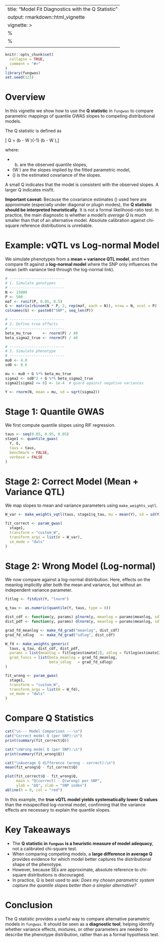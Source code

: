 
---
title: "Model Fit Diagnostics with the Q Statistic"
output: rmarkdown::html_vignette
vignette: >
  %\VignetteIndexEntry{Model Fit Diagnostics with the Q Statistic}
  %\VignetteEngine{knitr::rmarkdown}
  \usepackage[utf8]{inputenc}
---

```r
knitr::opts_chunk$set(
  collapse = TRUE,
  comment = "#>"
)
library(fungwas)
set.seed(123)
````

# Overview

In this vignette we show how to use the **Q statistic** in `fungwas` to compare
parametric mappings of quantile GWAS slopes to competing distributional models.

The Q statistic is defined as

[
Q = (b - W \hat\theta)^\top \hat\Sigma^{-1} (b - W \hat\theta),
]

where:

* (b) are the observed quantile slopes,
* (W \hat\theta) are the slopes implied by the fitted parametric model,
* (\hat\Sigma) is the estimated covariance of the slopes.

A small Q indicates that the model is consistent with the observed slopes.
A larger Q indicates misfit.

**Important caveat:**
Because the covariance estimates (\hat\Sigma) used here are approximate (especially under diagonal or plugin modes), the **Q statistic should be interpreted heuristically**. It is not a formal likelihood-ratio test. In practice, the main diagnostic is whether a model’s *average Q* is much smaller than that of an alternative model. Absolute calibration against chi-square reference distributions is unreliable.



# Example: vQTL vs Log-normal Model

We simulate phenotypes from a **mean + variance QTL model**, and then compare fit against a **log-normal model** where the SNP only influences the mean (with variance tied through the log-normal link).

```r
# -------------------------
# 1. Simulate genotypes
# -------------------------
N <- 15000
P <- 500
maf <- runif(P, 0.05, 0.5)
G <- matrix(rbinom(N * P, 2, rep(maf, each = N)), nrow = N, ncol = P)
colnames(G) <- paste0("SNP", seq_len(P))

# -------------------------
# 2. Define true effects
# -------------------------
beta_mu_true     <- rnorm(P) / 40
beta_sigma2_true <- rnorm(P) / 40

# -------------------------
# 3. Simulate phenotype
# -------------------------
mu0 <- 4.0
sd0 <- 0.6

mu <- mu0 + G %*% beta_mu_true
sigma2 <- sd0^2 + G %*% beta_sigma2_true
sigma2[sigma2 <= 0] <- 1e-4  # guard against negative variances

Y <- rnorm(N, mean = mu, sd = sqrt(sigma2))
```


# Stage 1: Quantile GWAS

We first compute quantile slopes using RIF regression.

```r
taus <- seq(0.05, 0.95, 0.05)
stage1 <- quantile_gwas(
  Y, G,
  taus = taus,
  benchmark = FALSE,
  verbose = FALSE
)
```



# Stage 2: Correct Model (Mean + Variance QTL)

We map slopes to mean and variance parameters using `make_weights_vqtl`.

```r
W_var <- make_weights_vqtl(taus, stage1$q_tau, mu = mean(Y), sd = sd(Y))

fit_correct <- param_gwas(
  stage1,
  transform = "custom_W",
  transform_args = list(W = W_var),
  se_mode = "dwls"
)
```


# Stage 2: Wrong Model (Log-normal)

We now compare against a log-normal distribution. Here, effects on the meanlog implicitly alter both the mean and variance, but without an independent variance parameter.

```r
fitlog <- fitdist(Y, "lnorm")

q_tau <- as.numeric(quantile(Y, taus, type = 8))

dist_cdf <- function(y, params) plnorm(y, meanlog = params$meanlog, sdlog = params$sdlog)
dist_pdf <- function(y, params) dlnorm(y, meanlog = params$meanlog, sdlog = params$sdlog)

grad_fd_meanlog <- make_fd_grad("meanlog", dist_cdf)
grad_fd_sdlog   <- make_fd_grad("sdlog", dist_cdf)

W_fd <- make_weights_generic(
  taus, q_tau, dist_cdf, dist_pdf,
  params = list(meanlog = fitlog$estimate[1], sdlog = fitlog$estimate[2]),
  grad_funcs = list(beta_meanlog = grad_fd_meanlog,
                    beta_sdlog   = grad_fd_sdlog)
)

fit_wrong <- param_gwas(
  stage1,
  transform = "custom_W",
  transform_args = list(W = W_fd),
  se_mode = "dwls"
)
```



# Compare Q Statistics

```r
cat("\n--- Model Comparison ---\n")
cat("Correct model Q (per SNP):\n")
print(summary(fit_correct$Q))

cat("\nWrong model Q (per SNP):\n")
print(summary(fit_wrong$Q))

cat("\nAverage Q difference (wrong - correct):\n")
mean(fit_wrong$Q - fit_correct$Q)

plot(fit_correct$Q - fit_wrong$Q,
     main = "Q(correct) - Q(wrong) per SNP",
     ylab = "ΔQ", xlab = "SNP index")
abline(h = 0, col = "red")
```

In this example, the **true vQTL model yields systematically lower Q values** than the misspecified log-normal model, confirming that the variance effects are necessary to explain the quantile slopes.


# Key Takeaways

* The **Q statistic in `fungwas` is a heuristic measure of model adequacy**, not a calibrated chi-square test.
* When comparing competing models, a **large difference in average Q** provides evidence for which model better captures the distributional shape of the phenotype.
* However, because SEs are approximate, absolute reference to chi-square distributions is discouraged.
* In practice, Q is best used to ask: *Does my chosen parametric system capture the quantile slopes better than a simpler alternative?*


# Conclusion

The Q statistic provides a useful way to compare alternative parametric models in `fungwas`.
It should be seen as a **diagnostic tool**, helping identify whether variance effects, mixtures, or other parameters are needed to describe the phenotype distribution, rather than as a formal hypothesis test.

